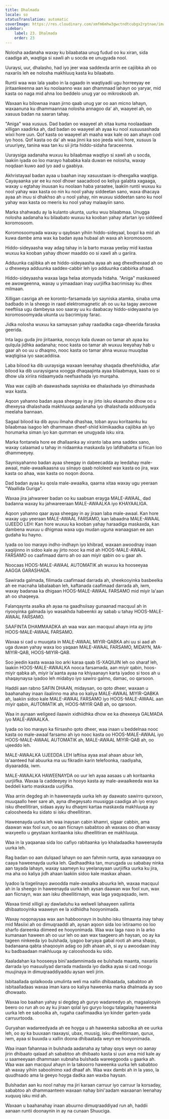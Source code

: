 ```yaml
---
title: Dhalmada
locale: so
statusTranslation: automatic
coverImage: https://res.cloudinary.com/xmfm6mhw3gwctndtcubgx2rptnae/image/upload/v1740337243/small_cover_educacion_fundamental_a051170f1c.webp
sidebar:
    label: 23. Dhalmada
    order: 23
---
```

Nolosha aadanaha waxay ku bilaabataa unug fudud oo ku xiran, sida caadiga ah, waqtiga si xawli ah u socda ee unugyada nool.

Uuraysi, uur, dhalasho, had iyo jeer waa saddexda arrin ee cajiibka ah oo naxariis leh ee nolosha makhluuq kasta ku bilaabato.

Runtii waa wax lala yaabo in la ogaado in waqtiyadii ugu horreeyay ee jiritaankeenna aan ku noolaanno wax aan dhammaad lahayn oo yaryar, mid kasta oo naga mid ahna loo beddelo unug yar oo mikroskoob ah.

Waxaan ku bilownaa inaan jirno qaab unug yar oo aan micno lahayn, waxaanuna ku dhammaannaa nolosha annagoo da' ah, waayeel ah, oo xasuus badan na saaran tahay.

"Aniga" waa xusuus. Dad badan oo waayeel ah xitaa kuma noolaadaan xilligan xaadirka ah, dad badan oo waayeel ah ayaa ku nool xusuusashada wixii hore uun. Qof kasta oo waayeel ah maaha wax kale oo aan ahayn cod iyo hoos. Qof kasta oo da' ah waa jinni ka soo jeeda wixii hore, xusuus la uruuriyey, tanina waa tan ku sii jirta hiddo-sidaha faraceenna.

Uuraysiga aadanaha wuxuu ku bilaabmaa waqtiyo si xawli ah u socda, laakiin iyada oo loo marayo hababka kala duwan ee nolosha, waxay noqdaan kuwo aad iyo aad u gaabiya.

Akhristayaal badan ayaa u baahan inay xasuustaan is-dhexgalka waqtiga. Cayayaanka yar ee ku nool dhowr saacadood oo keliya galabta xagaaga, waxay u egtahay inuusan ku noolaan haba yaraatee, laakiin runtii wuxuu ku nool yahay wax kasta oo nin ku nool yahay siddeetan sano, waxa dhacaya ayaa ah inuu si dhakhso ah u nool yahay, nin wuxuu siddeetan sano ku nool yahay wax kasta oo meeris ku nool yahay malaayiin sano.

Marka shahwadu ay la kulanto ukunta, uurku wuu bilaabmaa. Unugga nolosha aadanaha ku bilaabato wuxuu ka kooban yahay afartan iyo siddeed koromosoom.

Koromosoomyada waxay u qaybsan yihiin hiddo-sideyaal, boqol ka mid ah kuwa dambe ama wax ka badan ayaa hubaal ah waxa ah koromosoom.

Hiddo-sideyaasha way adag tahay in la barto maxaa yeelay mid kastaa wuxuu ka kooban yahay dhowr maaddo oo si xawli ah u gariira.

Adduunka cajiibka ah ee hiddo-sideyaasha ayaa ah aag dhexdhexaad ah oo u dhexeeya adduunka saddex-cabbir leh iyo adduunka cabbirka afraad.

Hiddo-sideyaasha waxaa laga helaa atomyada hidaha. "Aniga" maskaxeed ee awowgeenna, waxay u yimaadaan inay uurjiifka bacrimisay ku dhex milmaan.

Xilligan casriga ah ee koronto-farsamada iyo sayniska atamka, sinaba uma badbado in la sheego in raad elektromagnetic ah oo uu ka tagay awoowe neeftiisa ugu dambeysa soo saaray uu ku daabacay hiddo-sideyaasha iyo koromosoomyada ukunta uu bacrimiyay farac.

Jidka nolosha wuxuu ka samaysan yahay raadadka caga-dheerida faraska geerida.

Inta lagu guda jiro jiritaanka, noocyo kala duwan oo tamar ah ayaa ku qulqula jidhka aadanaha; nooc kasta oo tamar ah wuxuu leeyahay hab u gaar ah oo uu u dhaqmo, nooc kasta oo tamar ahna wuxuu muuqdaa waqtigiisa iyo saacaddiisa.

Laba bilood ka dib uuraysiga waxaan leenahay shaqada dheefshiidka, afar bilood ka dib uuraysigana xoogga dhaqaajinta ayaa bilaabmaya, kaas oo si dhow ula xiriira nidaamyada neefsashada iyo murqaha.

Waa wax cajiib ah daawashada sayniska ee dhalashada iyo dhimashada wax kasta.

Aqoon yahanno badan ayaa sheegay in ay jirto isku ekaansho dhow oo u dhexeysa dhalashada makhluuqa aadanaha iyo dhalashada adduunyada meelaha bannaan.

Sagaal bilood ka dib ayuu ilmaha dhashaa, toban ayuu koritaanku ku bilaabmaa isagoo leh dhammaan dheef-shiid kiimikaadka cajiibka ah iyo horumarka siman iyo kan qumman ee unugyada isku xira.

Marka fontanela hore ee dhallaanka ay xiranto laba ama saddex sano, waxay calaamad u tahay in nidaamka maskaxda iyo lafdhabarta si fiican loo dhammeeyey.

Saynisyahanno badan ayaa sheegay in dabeecadda ay leedahay male-awaal, male-awaalkaasna uu siinayo qaab nololeed wax kasta oo jira, wax kasta oo ahaa, wax kasta oo noqon doona.

Dad badan ayaa ku qosla male-awaalka, qaarna xitaa waxay ugu yeeraan "Waallida Guriga".

Waxaa jira jahwareer badan oo ku saabsan erayga MALE-AWAAL, dad badanna waxay ku jahwareeraan MALE-AWAALKA iyo KHAYAALIGA.

Aqoon yahanno qaar ayaa sheegay in ay jiraan laba male-awaal. Kan hore waxay ugu yeeraan MALE-AWAAL FARSAMO, kan labaadna MALE-AWAAL UJEEDO LEH: Kan hore wuxuu ka kooban yahay haraadiga maskaxda, kan dambena wuxuu u dhigmaa waxa ugu mudan uguna wanaagsan ee aan gudaha ku hayno.

Iyada oo loo marayo indho-indhayn iyo khibrad, waxaan awoodnay inaan xaqiijinno in sidoo kale ay jirto nooc ka mid ah HOOS-MALE-AWAAL FARSAMO oo caafimaad darro ah oo aan miyir qabin oo u gaar ah.

Noocaas HOOS-MALE-AWAAL AUTOMATIK ah wuxuu ka hooseeyaa AAGGA GARASHADA.

Sawirada galmada, filimada caafimaad darrada ah, sheekooyinka basbeelka ah ee macnaha labalaaban leh, kaftanada caafimaad darrada ah, iwm, waxay badanaa ka dhigaan HOOS-MALE-AWAAL FARSAMO mid miyir la'aan ah oo shaqeeya.

Falanqaynta asalka ah ayaa na gaadhsiisay gunaanad macquul ah in riyooyinka galmada iyo wasakhda habeenkii ay sabab u tahay HOOS-MALE-AWAAL FARSAMO.

SAAFINTA DHAMMAADKA ah waa wax aan macquul ahayn inta ay jirto HOOS-MALE-AWAAL FARSAMO.

Waxaa si cad u muuqata in MALE-AWAAL MIYIR-QABKA ahi uu si aad ah uga duwan yahay waxa loo yaqaan MALE-AWAAL FARSAMO, MIDAYN, MA-MIYIR-QAB, HOOS-MIYIR-QAB.

Soo jeedin kasta waxaa loo arki karaa qaab IS-XAQIIJIN leh oo sharaf leh, laakiin HOOS-MALE-AWAALKA nooca farsamada, aan miyir qabin, hoos-miyir qabka ah, miyir la'aanta ayaa na khiyaanayn karta iyadoo si toos ah u shaqaynaysa iyadoo leh midabyo iyo sawiro galmo, damac, oo qarsoon.

Haddii aan rabno SAFIN DHAAN, midaysan, oo qoto dheer, waxaan u baahanahay inaan ilaalinno ma aha oo kaliya MALE-AWAAL MIYIR-QABKA ah, laakiin sidoo kale MALE-AWAAL FARSAMO iyo HOOS-MALE-AWAAL aan miyir qabin, AUTOMATIK ah, HOOS-MIYIR QAB ah, oo qarsoon.

Waa in aynaan weligeed ilaawin xidhiidhka dhow ee ka dhexeeya GALMADA iyo MALE-AWAALKA.

Iyada oo loo marayo ka fiirsasho qoto dheer, waa inaan u beddelnaa nooc kasta oo male-awaal farsamo ah iyo nooc kasta oo HOOS-MALE-AWAAL iyo HOOS-MALE-AWAAL AUTOMATIK ah, MALE-AWAAL MIYIR-QAB ah, oo ujeeddo leh.

MALE-AWAALKA UJEEDDA LEH laftiisa ayaa asal ahaan abuur leh, la'aanteed hal abuurka ma uu fikradin karin telefoonka, raadiyaha, diyaaradda, iwm.

MALE-AWAALKA HAWEENAYDA oo uur leh ayaa aasaas u ah koritaanka uurjiifka. Waxaa la caddeeyey in hooyo kasta ay male-awaalkeeda wax ka beddeli karto maskaxda uurjiifka.

Waa arrin degdeg ah in haweenayda uurka leh ay daawato sawirro qurxoon, muuqaallo heer sare ah, ayna dhegeysato muusigga caadiga ah iyo erayo isku dheellitiran, sidaas ayay ku dhaqmi kartaa maskaxda makhluuqa ay caloosheeda ku sidato si isku dheellitiran.

Haweenayda uurka leh waa inaysan cabin khamri, sigaar cabbin, ama daawan wax fool xun, oo aan fiicnayn sababtoo ah waxaas oo dhan waxay waxyeello u geystaan koritaanka isku dheellitiran ee makhluuqa.

Waa in la yaqaanaa sida loo cafiyo rabitaanka iyo khaladaadka haweenayda uurka leh.

Rag badan oo aan dulqaad lahayn oo aan fahmin runta, ayaa xanaaqaya oo caaya haweenayda uurka leh. Qadhaadhka tan, murugada uu sababay ninka aan tayada lahayn, waxay saameyn ku yeelanayaan uurjiifka uurka ku jira, ma aha oo kaliya jidh ahaan laakiin sidoo kale maskax ahaan.

Iyadoo la tixgelinayo awoodda male-awaalka abuurka leh, waxaa macquul ah in la sheego in haweenayda uurka leh aysan daawan wax fool xun, wax aan fiicnayn, wax aan isku dheellitirnayn, wax laga yaqyaqsado, iwm.

Waxaa timid xilligii ay dawladuhu ka welweli lahaayeen xallinta dhibaatooyinka waaweyn ee la xidhiidha hooyonimada.

Waxay noqonaysaa wax aan habboonayn in bulsho isku tilmaanta inay tahay mid Masiixi ah oo dimuqraaddi ah, aysan aqoon sida loo ixtiraamo oo loo sharfo dareenka diimeed ee hooyonimada. Waa wax laga naxo in la arko kumanaan haween ah oo uur leh oo aan wax taageero ah haysan, oo ay ka tageen ninkeeda iyo bulshada, iyagoo baryaya gabal rooti ah ama shaqo, badanaana qabta shaqooyin adag oo jidh ahaan ah, si ay u awoodaan inay ku badbaadaan makhluuqa ay calooshooda ku sido.

Xaaladahan ka hooseeya bini'aadamnimada ee bulshada maanta, naxariis darrada iyo masuuliyad darrada madaxda iyo dadka ayaa si cad noogu muujinaya in dimuqraaddiyaddu aysan weli jirin.

Isbitaallada qolalkooda umulinta weli ma xallin dhibaatada, sababtoo ah isbitaalladaas waxaa iman kara oo kaliya haweenka marka dhalmada ay soo dhowaato.

Waxaa loo baahan yahay si degdeg ah guryo wadareedyo ah, magaalooyin beero oo run ah oo ay ku jiraan qolal iyo guryo loogu talagalay haweenka uurka leh ee saboolka ah, rugaha caafimaadka iyo kinder garten-yada carruurtooda.

Guryahan wadareedyada ah ee hoyga u ah haweenka saboolka ah ee uurka leh, oo ay ka buuxaan raaxaysi, ubax, muusig, isku dheelitirnaan, qurux, iwm, ayaa si buuxda u xallin doona dhibaatada weyn ee hooyonimada.

Waa inaan fahannaa in bulshada aadanaha ay tahay qoys weyn oo aanay jirin dhibaato qalaad ah sababtoo ah dhibaato kasta si uun ama mid kale ay u saameeyaan dhammaan xubnaha bulshada wareeggooda u gaarka ah. Waa wax aan macquul ahayn in la takoorro haweenka uurka leh sababtoo ah waxay yihiin saboolnimo xad dhaaf ah. Waa wax dambi ah in la yaso, la quudhsado ama la geeyo hoyga dadka aan waxba haysan.

Bulshadan aan ku nool nahay ma jiri karaan carruur iyo carruur la korsaday, sababtoo ah dhammaanteen waxaan nahay bini'aadam waxaanan leenahay xuquuq isku mid ah.

Waxaan u baahanahay inaan abuurno dimuqraaddiyad run ah, haddii aanaan runtii doonaynin in ay na cunaan Shuuciga.


